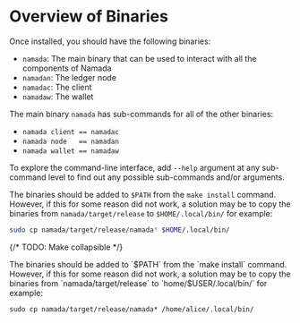 
# Overview of Binaries

Once installed, you should have the following binaries:

- `namada`: The main binary that can be used to interact with all the components of Namada
- `namadan`: The ledger node
- `namadac`: The client
- `namadaw`: The wallet

The main binary `namada` has sub-commands for all of the other binaries:

- `namada client == namadac`
- `namada node   == namadan`
- `namada wallet == namadaw`

To explore the command-line interface, add `--help` argument at any sub-command level to find out any possible sub-commands and/or arguments.


The binaries should be added to `$PATH` from the `make install` command. However, if this for some reason did not work, a solution may be to copy the binaries from `namada/target/release` to `$HOME/.local/bin/` for example: 
```bash 
sudo cp namada/target/release/namada* $HOME/.local/bin/
```

{/* TODO: Make collapsible */}

<Callout>
The binaries should be added to `$PATH` from the `make install` command. However, if this for some reason did not work, a solution may be to copy the binaries from `namada/target/release` to `home/$USER/.local/bin/` for example:

`sudo cp namada/target/release/namada* /home/alice/.local/bin/`
</Callout>